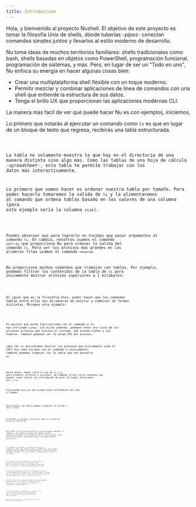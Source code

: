 ```yaml
---
title: Introducción
---
```



Hola, y bienvenido al proyecto Nushell. El objetivo de este proyecto es tomar la filosofía Unix de shells, dónde tuberías _-pipes-_ conectan comandos simples juntos y llevarlos al estilo moderno de desarrollo.

Nu toma ideas de muchos territorios familiares: shells tradicionales como bash, shells basadas en objetos como PowerShell, programación funcional, programación de sistemas, y más. Pero, en lugar de ser un "Todo en uno", Nu enfoca su energía en hacer algunas cosas bien:

- Crear una multiplataforma shell flexible con un toque moderno.
- Permitir mezclar y combinar aplicaciones de línea de comandos con una shell que entiende la estructura de sus datos.
- Tenga el brillo UX que proporcionan las aplicaciones modernas CLI.

La manera más facil de ver qué puede hacer Nu es con ejemplos, iniciemos.

Lo primero que notarás al ejercutar un comando como `ls` es que en lugar de un bloque de texto que regresa, recibirás una tabla estructurada.

<Code code={lsExample} lang="nu" />

La tabla no solamente muestra lo que hay en el directorio de una manera distinta sino algo más. Como las tablas de una hoja de cálculo *-*spreadsheet*-*, esta tabla te permite trabajar con los datos más interactivamente.

Lo primero que vamos hacer es ordenar nuestra tabla por tamaño. Para poder hacerlo tomaremos la salida de `ls` y la alimentaremos al comando que ordena tablas basado en los valores de una columna (para este ejemplo sería la columna `size`).

<Code code={lsSortByReverseExample} lang="nu" />

Puedes observar que para lograrlo no tuvimos que pasar argumentos al comando `ls`. En cambio, nosotros usamos el comando `sort-by` que proporciona Nu para ordenar la salida del comando `ls`. Para ver los archivos más grandes en las primeras filas usamos el comando `reverse`.

Nu proporciona muchos comandos que trabajan con tablas. Por ejemplo, podemos filtrar los contenidos de la tabla de `ls` para únicamente mostrar archivos superiores a 1 kilobytes:

<Code code={lsWhereExample} lang="nu" />

Al igual que en la filosofía Unix, poder hacer que los comandos hablen entre ellos nos da maneras de mezclar y combinar de formas distintas. Miremos otro ejemplo:

<Code code={psExample} lang="nu" />

Es posible que estés familiarizado con el comando `ps` si has utilizado Linux. Con dicho comando, podemos tener una lista de los procesos actuales que ejecuta el sistema, qué estado tienen y sus nombres. También podemos ver la carga CPU del proceso.

¿Qué tal si quisiéramos mostrar los procesos que activamente usan el CPU? Así como hicimos con el comando `ls` previamente, también podemos trabajar con la tabla que nos devuelve `ps`:

<Code code={psWhereExample} lang="nu" />

Hasta ahora, hemos visto el uso de `ls` y `ps` para enumerar archivos y procesos. Nu también ofrece otros comandos que pueden crear tablas con información de gran utilidad. Exploremos `date` y `sys`.

Ejecutando `date now` nos proporciona información del día y tiempo:

<Code code={dateExample} lang="nu" />

Para obtener una tabla podemos alimentar la salida a `date to-table`

<Code code={dateTableExample} lang="nu" />

Ejecutando `sys` devuelve información sobre el sistema en el que se ejecuta Nu:

<Code code={sysExample} lang="nu" />

Esta tabla se ve un poco diferente con las que ya hemos trabajado. El comando `sys` nos regresa una tabla que también contiene tablas estructuradas en las celdas en vez de valores simples. Para explorar esos datos, necesitamos _obtener_ la columna deseada para mostrar:

<Code code={sysGetExample} lang="nu" />

El comando `get` nos permite ir directo al valor de una columa de la tabla. Aquí estamos mirando la columna "host" que contiene información del host dónde se está ejecutando Nu. El nombre del sistema operativo, hostname, CPU, y más. Miremos los nombres de los usuarios en el sistema:

<Code code={sysGetNestedExample} lang="nu" />

En este momento, solo hay un usuario en el sistema llamado "jt". Notarás que podemos pasar una ruta de columna *-*column path*-* y no únicamente el nombre de una columna. Nu tomará esta ruta de columna e irá a los datos correspondientes en la tabla.

Es posible que hayas notado algo más diferente también. En lugar de tener una tabla de datos, tenemos solo un elemento individual: la cadena "jt". Nu trabaja tanto con tabla de datos así como cadenas. Cadenas son una parte importante de trabajar con comandos fuera de Nu.

Miremos en acción cómo funcionan las cadenas fuera de Nu. Tomaremos el ejemplo anterior y ejecutaremos el comando externo `echo` (el carácter `^` le informa a Nu que no se desea usar el comando _interno_ también llamado `echo`):

<Code code={sysGetExternalEchoExample} lang="nu" />

Si esto se parece mucho a lo que teníamos antes, ¡tienes buen ojo! Es similar, pero con una diferencia importante: hemos llamado `echo` con el valor que vimos antes. Esto nos permite pasar datos fuera de Nu a `echo` (o cualquier comando fuera de Nu, como `git` por ejemplo)

_Nota: Para texto de ayuda de los comandos internos de Nu, puedes descubrirlos con el comando `help`_:

<Code code={helpExample} lang="nu" />
